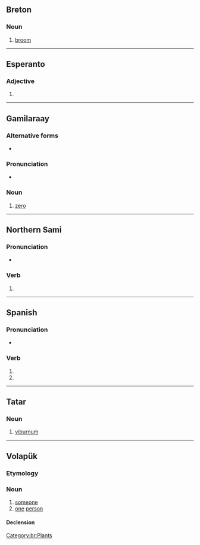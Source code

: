 {{also|Balan|Bălan|Ba Lan|bɑlɑŋ}}
==Breton==

===Noun===
{{br-noun|is=c|s=balanenn}}

# [[broom]] {{qualifier|genus {{m|mul|Genista}}}}

[[Category:br:Plants]]

----

==Esperanto==

===Adjective===
{{eo-head}}

# {{eo-form of|bal|an}}

----

==Gamilaraay==

===Alternative forms===
* {{l|kld|0}}

===Pronunciation===
* {{IPA|/balan/|lang=kld}}

===Noun===
{{head|kld|nouns}}

# [[zero]]

----

==Northern Sami==

===Pronunciation===
* {{se-IPA}}

===Verb===
{{head|se|verb form}}

# {{inflection of|ballat||1|s|pres|indc|lang=se}}

----

==Spanish==

===Pronunciation===
* {{es-IPA}}

===Verb===
{{head|es|verb form}}

# {{es-verb form of|ending=ar|mood=indicative|tense=present|pers=2|formal=yes|number=plural|balar}}
# {{es-verb form of|ending=ar|mood=indicative|tense=present|pers=3|number=plural|balar}}

----

==Tatar==

===Noun===

{{head|tt|noun}}

# [[viburnum]]

----

==Volapük==

===Etymology===
{{suffix|bal|an|lang=vo}}

===Noun===
{{vo-noun}}

# [[someone]]
# [[one]] [[person]]

====Declension====
{{vo-decl-noun}}